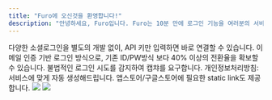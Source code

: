 ```yaml
---
title: "Furo에 오신것을 환영합니다!"
description: "안녕하세요, Furo입니다. Furo는 10분 만에 로그인 기능을 여러분의 서비스에 구현할 수 있도록 도와드립니다. Furo에서 제공하는 다양한 기능들을 활용하여 안전하고 최적화된 로그인을 사용자에게 제공할 수 있습니다."
---
```


<Card title="Social Login" icon="right-to-bracket" iconType="duotone">
  다양한 소셜로그인을 별도의 개발 없이, API 키만 입력하면 바로 연결할 수
  있습니다.
</Card>
<Card title="Magic Link" icon="wand-magic-sparkles" iconType="duotone">
  이메일 인증 기반 로그인 방식으로, 기존 ID/PW방식 보다 40% 이상의 전환율을
  확보할 수 있습니다.
</Card>
<Card title="Captcha (WIP)" icon="lock" iconType="duotone">
  불법적인 로그인 시도를 감지하여 캡챠를 요구합니다.
</Card>
<Card title="개인정보처리방침" icon="shield-halved" iconType="duotone">
  개인정보처리방침: 서비스에 맞게 자동 생성해드립니다. 앱스토어/구글스토어에
  필요한 static link도 제공합니다.
</Card>

<Frame caption="login page">
  <img src="/images/furo_login_page.png" />
</Frame>

<Frame caption="social login setting page">
  <img src="/images/furo_social_login_page.png" />
</Frame>
